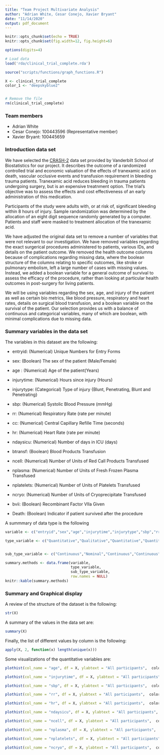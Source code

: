 ```yaml
---
title: "Team Project Multivariate Analysis"
author: "Adrian White, Cesar Conejo, Xavier Bryant"
date: "11/14/2020"
output: pdf_document
---
```


```r
knitr::opts_chunk$set(echo = TRUE)
knitr::opts_chunk$set(fig.width=12, fig.height=6)

options(digits=4)

# Load data
load('rda/clinical_trial_complete.rda')

source("scripts/functions/graph_functions.R")

X <- clinical_trial_complete
color_1 <- "deepskyblue2"


# Remove the file
rm(clinical_trial_complete)
```

### Team members

* Adrian White
* Cesar Conejo: 100443596 (Representative member)
* Xavier Bryant: 100445659


### Introduction data set

We have selected the [CRASH-2](http://biostat.mc.vanderbilt.edu/wiki/pub/Main/DataSets/crash2.html) data set provided by Vanderbilt School of Biostatistics for our project. It describes the outcome of a randomized controlled trial and economic valuation of the effects of tranexamic acid on death, vascular occlusive events and transfusion requirement in bleeding trauma patients. Tranexamic acid reduces bleeding in trauma patients undergoing surgery, but is an expensive treatnment option. The trial's objective was to assess the effects and cost effectiveness of an early administration of this medication. 

Participants of the study were adults with, or at risk of, significant bleeding within 8 hours of injury. Sample randomization was determined by the allocation of an eight digit sequence randomly generated by a computer. Patients and staff were masked to treatment allocation of the tranexamic acid.

We have adjusted the original data set to remove a number of variables that were not relevant to our investigation. We have removed variables regarding the exact surgerical procedures administered to patients, various IDs, and details on the patient outcome. We removed the health outcome columns because of complications regarding missing data, where the boolean structure of the columns relating to specific outcomes, like stroke or pulmonary embolism, left a large number of cases with missing values. Instead, we added a boolean variable for a general outcome of survival to assess the efficacy of the procedure, rather than looking at particular health outcomes in post-surgery for living patients. 

We will be using variables regarding the sex, age, and injury of the patient as well as certain bio metrics, like blood pressure, respiratory and heart rates, details on surgical blood transfusion, and a boolean variable on the survival of the patient. Our selection provides us with a balance of continuous and categorical variables, many of which are boolean, with minimal complications due to missing data.
 

### Summary variables in the data set

The variables in this dataset are the following:

* entryid: (Numerical) Unique Numbers for Entry Forms

* sex: (Boolean) The sex of the patient (Male/Female)

* age : (Numerical) Age of the patient(Years)

* injurytime: (Numerical) Hours since injury (Hours)

* injurytype:	(Categorical) Type of injury {Blunt, Penetrating, Blunt and Penetrating}

* sbp: (Numerical) Systolic Blood Pressure (mmHg)

* rr: (Numerical) Respiratory Rate (rate per minute)

* cc: (Numerical) Central Capillary Refille Time (seconds)

* hr: (Numerical) Heart Rate (rate per minute)

* ndaysicu: (Numerical) Number of days in ICU (days)

* btransf: (Boolean) Blood Products Transfusion

* ncell: (Numerical) Number of Units of Red Call Products Transfused

* nplasma: (Numerical) Number of Units of Fresh Frozen Plasma Transfused

* nplatelets: (Numerical) Number of Units of Platelets Transfused

* ncryo: (Numerical) Number of Units of Cryoprecipitate Transfused

* bvii:	(Boolean) Recombinant Factor VIIa Given

* Death: (Boolean) Indicator if patient survived after the procedure


A summmary of data type is the following

```r
variable <- c("entryid","sex","age","injurytime","injurytype","sbp","rr","cc","hr","ndaysicu","btransf","ncell","nplasma","nplatelets","ncryo","bvii","death")

type_variable <- c("Quantitative","Qualitative","Quantitative","Quantitative","Qualitative","Quantitative","Quantitative","Quantitative","Quantitative","Quantitative","Quanlitative","Quantitative","Quantitative","Quantitative","Quantitative","Qualitative","Qualitative")


sub_type_variable <- c("Continuous","Nominal","Continuous","Continuous","Nominal","Continuous","Continuous","Continuous","Continuous","Discrete","Nominal","Discrete","Discrete","Discrete","Discrete","Nominal","Nominal")

summary.methods <- data.frame(variable,
                              type_variable,
                              sub_type_variable,
                              row.names = NULL)
knitr::kable(summary.methods)
```


### Summary and Graphical display

A review of the structure of the dataset is the following:

```r
str(X)
```

\newpage

A summary of the values in the data set are:

```r
summary(X)
```

Finally, the list of different values by column is the following:

```r
apply(X, 2, function(x) length(unique(x)))
```

\newpage

Some visualizations of the quantitative variables are:

```r
plothist(col_name = "age", df = X, ylabtext = "All participants",  color_1)
```

```r
plothist(col_name = "injurytime", df = X, ylabtext = "All participants",  color_1)
```


```r
plothist(col_name = "sbp", df = X, ylabtext = "All participants",  color_1)
```



```r
plothist(col_name = "rr", df = X, ylabtext = "All participants",  color_1)
```



```r
plothist(col_name = "hr", df = X, ylabtext = "All participants",  color_1)
```



```r
plothist(col_name = "ndaysicu", df = X, ylabtext = "All participants",  color_1)
```


```r
plothist(col_name = "ncell", df = X, ylabtext = "All participants",  color_1)
```



```r
plothist(col_name = "nplasma", df = X, ylabtext = "All participants",  color_1)
```


```r
plothist(col_name = "nplatelets", df = X, ylabtext = "All participants",  color_1)
```


```r
plothist(col_name = "ncryo", df = X, ylabtext = "All participants",  color_1)
```
